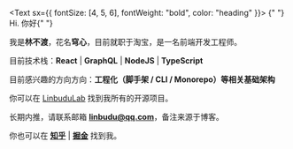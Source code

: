 <Text sx={{ fontSize: [4, 5, 6], fontWeight: "bold", color: "heading" }}>
  {" "}
  Hi. 你好{" "}
</Text>

我是**林不渡**，花名**穹心**，目前就职于淘宝，是一名前端开发工程师。

目前技术栈：**React** | **GraphQL** | **NodeJS** | **TypeScript**

目前感兴趣的方向方向：**工程化（脚手架 / CLI / Monorepo）等相关基础架构**

你可以在 [LinbuduLab](https://github.com/LinbuduLab) 找到我所有的开源项目。

长期内推，请联系邮箱 **linbudu@qq.com**，备注来源于博客。

你也可以在 **[知乎](https://www.zhihu.com/people/599-75-63)** | **[掘金](https://juejin.cn/user/782508012077678/posts)** 找到我。
